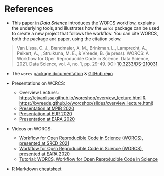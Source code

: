 # References {-} 

-   This [paper in *Data Science*](https://doi.org/10.3233/DS-210031) introduces the WORCS workflow, explains the underlying tools, and illustrates how the `worcs` package can be used to create a new project that follows the workflow. You can cite WORCS, both the package and paper, using the citation below.

> Van Lissa, C. J., Brandmaier, A. M., Brinkman, L., Lamprecht, A., Peikert, A., , Struiksma, M. E., & Vreede, B. (in press). WORCS: A Workflow for Open Reproducible Code in Science. Data Science, 2021. Data Science, vol. 4, no. 1, pp. 29-49. DOI: [10.3233/DS-210031](https://doi.org/10.3233/DS-210031).

-   The `worcs` [package documentation](https://cjvanlissa.github.io/worcs/index.html) & [GitHub repo](https://github.com/cjvanlissa/worcs)

-   Presentations on WORCS:

    -   Overview Lectures: <https://cjvanlissa.github.io/worcshop/overview_lecture.html> & <https://bvreede.github.io/worcshop/slides/overview_lecture.html>)
    -   [Presentation at MPIB 2020](https://cjvanlissa.github.io/worcshop/MPIB_2020.html)
    -   [Presentation at EUR 2020](https://cjvanlissa.github.io/worcshop/eur_2020.html)
    -   [Presentation at EARA 2020](https://cjvanlissa.github.io/worcshop/eara2020.html)

-   Videos on WORCS:

    -   [Workflow for Open Reproducible Code in Science (WORCS), presented at SRCD 2021](https://www.youtube.com/watch?v=uKd6HoK_iS0)
    -   [Workflow for Open Reproducible Code in Science (WORCS), presented at EARA 2020](https://www.youtube.com/watch?v=ysOxHYUWdFY)
    -   [Tutorial: WORCS, Workflow for Open Reproducible Code in Science](https://www.youtube.com/watch?v=uzjpN_yFeUU)

-   R Markdown [cheatsheet](https://www.rstudio.com/wp-content/uploads/2015/02/rmarkdown-cheatsheet.pdf)
